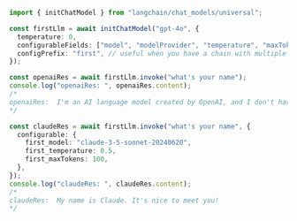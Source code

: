 ```typescript
import { initChatModel } from "langchain/chat_models/universal";

const firstLlm = await initChatModel("gpt-4o", {
  temperature: 0,
  configurableFields: ["model", "modelProvider", "temperature", "maxTokens"],
  configPrefix: "first", // useful when you have a chain with multiple models
});

const openaiRes = await firstLlm.invoke("what's your name");
console.log("openaiRes: ", openaiRes.content);
/*
openaiRes:  I'm an AI language model created by OpenAI, and I don't have a personal name. You can call me Assistant or any other name you prefer! How can I assist you today?
*/

const claudeRes = await firstLlm.invoke("what's your name", {
  configurable: {
    first_model: "claude-3-5-sonnet-20240620",
    first_temperature: 0.5,
    first_maxTokens: 100,
  },
});
console.log("claudeRes: ", claudeRes.content);
/*
claudeRes:  My name is Claude. It's nice to meet you!
*/
```